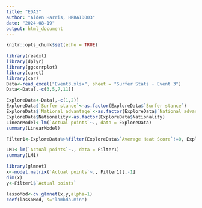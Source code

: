 ---
title: "EDA3"
author: "Aiden Harris, HRRAID003"
date: "2024-08-19"
output: html_document
---

```{r setup, include=FALSE}
knitr::opts_chunk$set(echo = TRUE)
```

```{r}
library(readxl)
library(dplyr)
library(ggcorrplot)
library(caret)
library(car)
Data<-read_excel("Event3.xlsx", sheet = "Surfer Stats - Event 3")
Data<-Data[,-c(3,5,7,11)]
```

```{r}
ExploreData<-Data[,-c(1,2)]
ExploreData$`Surfer stance`<-as.factor(ExploreData$`Surfer stance`)
ExploreData$`National advantage`<-as.factor(ExploreData$`National advantage`)
ExploreData$Nationality<-as.factor(ExploreData$Nationality)
LinearModel<-lm(`Actual points`~., data = ExploreData)
summary(LinearModel)

Filter1<-ExploreData%>%filter(ExploreData$`Average Heat Score`!=0, ExploreData$`2016 Heats surfed`!=0, ExploreData$`2015 Heats Surfed`!=0, ExploreData$`2014 Heats Surfed`!=0)

LM1<-lm(`Actual points`~., data = Filter1)
summary(LM1)
```

```{r}
library(glmnet)
x<-model.matrix(`Actual points`~., Filter1)[,-1]
dim(x)
y<-Filter1$`Actual points`

lassoMod<-cv.glmnet(x,y,alpha=1)
coef(lassoMod, s="lambda.min")
```



